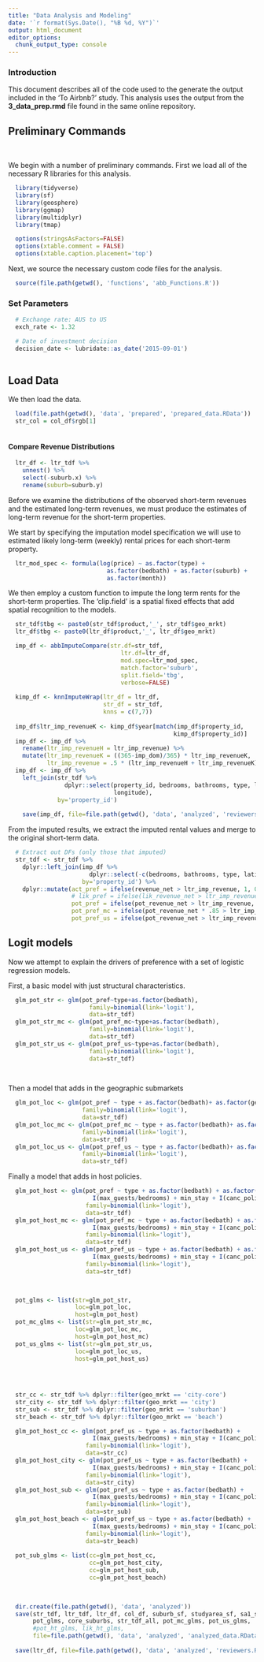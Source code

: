 ```yaml
---
title: "Data Analysis and Modeling"
date: '`r format(Sys.Date(), "%B %d, %Y")`'
output: html_document
editor_options: 
  chunk_output_type: console
---
```


### Introduction

This document describes all of the code used to the generate the output included in the 'To Airbnb?' study. This analysis uses the output from the **3_data_prep.rmd** file found in the same online repository. 

## Preliminary Commands

&nbsp;

We begin with a number of preliminary commands.  First we load all of the necessary R libraries for this analysis. 

```r

  library(tidyverse)
  library(sf)
  library(geosphere)
  library(ggmap)
  library(multidplyr)
  library(tmap)

```

```r

  options(stringsAsFactors=FALSE)
  options(xtable.comment = FALSE)
  options(xtable.caption.placement='top')

```

Next, we source the necessary custom code files for the analysis.  

```r

  source(file.path(getwd(), 'functions', 'abb_Functions.R'))

```

### Set Parameters

```r
  
  # Exchange rate: AUS to US 
  exch_rate <- 1.32  

  # Date of investment decision
  decision_date <- lubridate::as_date('2015-09-01')
  
```

## Load Data

We then load the data.

```r

  load(file.path(getwd(), 'data', 'prepared', 'prepared_data.RData'))
  str_col = col_df$rgb[1]
  
```

#### Compare Revenue Distributions

```r

  ltr_df <- ltr_tdf %>% 
    unnest() %>%
    select(-suburb.x) %>%
    rename(suburb=suburb.y)

```

Before we examine the distributions of the observed short-term revenues and the estimated long-term revenues, we must produce the estimates of long-term revenue for the short-term properties.

We start by specifying the imputation model specification we will use to estimated likely long-term (weekly) rental prices for each short-term property.

```r

  ltr_mod_spec <- formula(log(price) ~ as.factor(type) +
                            as.factor(bedbath) + as.factor(suburb) +
                            as.factor(month))

```

We then employ a custom function to impute the long term rents for the short-term properties.  The 'clip.field' is a spatial fixed effects that add spatial recognition to the models.

```r

  str_tdf$tbg <- paste0(str_tdf$product,'_', str_tdf$geo_mrkt)
  ltr_df$tbg <- paste0(ltr_df$product,'_', ltr_df$geo_mrkt)

  imp_df <- abbImputeCompare(str.df=str_tdf, 
                                ltr.df=ltr_df, 
                                mod.spec=ltr_mod_spec, 
                                match.factor='suburb',
                                split.field='tbg', 
                                verbose=FALSE) 
  
  kimp_df <- knnImputeWrap(ltr_df = ltr_df, 
                           str_df = str_tdf,
                           knns = c(7,7))
  
  imp_df$ltr_imp_revenueK <- kimp_df$year[match(imp_df$property_id,
                                               kimp_df$property_id)]
  imp_df <- imp_df %>%
    rename(ltr_imp_revenueH = ltr_imp_revenue) %>%
    mutate(ltr_imp_revenueK = ((365-imp_dom)/365) * ltr_imp_revenueK,
           ltr_imp_revenue = .5 * (ltr_imp_revenueH + ltr_imp_revenueK))
  imp_df <- imp_df %>%
    left_join(str_tdf %>%
                dplyr::select(property_id, bedrooms, bathrooms, type, latitude,
                              longitude),
              by='property_id')
  
    save(imp_df, file=file.path(getwd(), 'data', 'analyzed', 'reviewers.RData'))

```

From the imputed results, we extract the imputed rental values and merge to the original short-term data.

```r

  # Extract out DFs (only those that imputed)
  str_tdf <- str_tdf %>%
    dplyr::left_join(imp_df %>%
                       dplyr::select(-c(bedrooms, bathrooms, type, latitude, longitude)),
                     by='property_id') %>%
    dplyr::mutate(act_pref = ifelse(revenue_net > ltr_imp_revenue, 1, 0),
                  # lik_pref = ifelse(lik_revenue_net > ltr_imp_revenue, 1, 0),
                  pot_pref = ifelse(pot_revenue_net > ltr_imp_revenue, 1, 0),
                  pot_pref_mc = ifelse(pot_revenue_net * .85 > ltr_imp_revenue, 1, 0),
                  pot_pref_us = ifelse(pot_revenue_net > ltr_imp_revenue * .85, 1, 0))

```


## Logit models

Now we attempt to explain the drivers of preference with a set of logistic regression models.  

First, a basic model with just structural characteristics.



```r

  glm_pot_str <- glm(pot_pref~type+as.factor(bedbath),
                       family=binomial(link='logit'),
                       data=str_tdf)
  glm_pot_str_mc <- glm(pot_pref_mc~type+as.factor(bedbath),
                       family=binomial(link='logit'),
                       data=str_tdf)
  glm_pot_str_us <- glm(pot_pref_us~type+as.factor(bedbath),
                       family=binomial(link='logit'),
                       data=str_tdf)
  
  


```

Then a model that adds in the geographic submarkets

```r

  glm_pot_loc <- glm(pot_pref ~ type + as.factor(bedbath)+ as.factor(geo_mrkt),
                     family=binomial(link='logit'),
                     data=str_tdf)
  glm_pot_loc_mc <- glm(pot_pref_mc ~ type + as.factor(bedbath)+ as.factor(geo_mrkt),
                     family=binomial(link='logit'),
                     data=str_tdf)
  glm_pot_loc_us <- glm(pot_pref_us ~ type + as.factor(bedbath)+ as.factor(geo_mrkt),
                     family=binomial(link='logit'),
                     data=str_tdf)
```

Finally a model that adds in host policies. 

```r


  glm_pot_host <- glm(pot_pref ~ type + as.factor(bedbath) + as.factor(geo_mrkt) +
                        I(max_guests/bedrooms) + min_stay + I(canc_policy == 'Flexible'),
                      family=binomial(link='logit'),
                      data=str_tdf)
  glm_pot_host_mc <- glm(pot_pref_mc ~ type + as.factor(bedbath) + as.factor(geo_mrkt) +
                        I(max_guests/bedrooms) + min_stay + I(canc_policy == 'Flexible'),
                      family=binomial(link='logit'),
                      data=str_tdf)
  glm_pot_host_us <- glm(pot_pref_us ~ type + as.factor(bedbath) + as.factor(geo_mrkt) +
                        I(max_guests/bedrooms) + min_stay + I(canc_policy == 'Flexible'),
                      family=binomial(link='logit'),
                      data=str_tdf)
  


  pot_glms <- list(str=glm_pot_str,
                   loc=glm_pot_loc,
                   host=glm_pot_host)
  pot_mc_glms <- list(str=glm_pot_str_mc,
                   loc=glm_pot_loc_mc,
                   host=glm_pot_host_mc)
  pot_us_glms <- list(str=glm_pot_str_us,
                   loc=glm_pot_loc_us,
                   host=glm_pot_host_us)
  
  
  
```

```r
  str_cc <- str_tdf %>% dplyr::filter(geo_mrkt == 'city-core')
  str_city <- str_tdf %>% dplyr::filter(geo_mrkt == 'city')
  str_sub <- str_tdf %>% dplyr::filter(geo_mrkt == 'suburban')
  str_beach <- str_tdf %>% dplyr::filter(geo_mrkt == 'beach')

  glm_pot_host_cc <- glm(pot_pref_us ~ type + as.factor(bedbath) +
                        I(max_guests/bedrooms) + min_stay + I(canc_policy == 'Flexible'),
                      family=binomial(link='logit'),
                      data=str_cc)
  glm_pot_host_city <- glm(pot_pref_us ~ type + as.factor(bedbath) +
                        I(max_guests/bedrooms) + min_stay + I(canc_policy == 'Flexible'),
                      family=binomial(link='logit'),
                      data=str_city)
  glm_pot_host_sub <- glm(pot_pref_us ~ type + as.factor(bedbath) +
                        I(max_guests/bedrooms) + min_stay + I(canc_policy == 'Flexible'),
                      family=binomial(link='logit'),
                      data=str_sub)
  glm_pot_host_beach <- glm(pot_pref_us ~ type + as.factor(bedbath) +
                        I(max_guests/bedrooms) + min_stay + I(canc_policy == 'Flexible'),
                      family=binomial(link='logit'),
                      data=str_beach)
  
  pot_sub_glms <- list(cc=glm_pot_host_cc,
                       cc=glm_pot_host_city,
                       cc=glm_pot_host_sub,
                       cc=glm_pot_host_beach)  
  
  

```


<!-- ### Host types -->

<!-- Finally, we test to see if grouping by hosts types has any impact.   -->

<!-- First we must divide hosts up.  We start by looking at block rate.   -->

<!-- ```{r message=FALSE, warning=FALSE, comment=FALSE, cache=TRUE, echo=TRUE} -->

<!--   ggplot(str_tdf, aes(x=block_rate)) +  -->
<!--     geom_density(fill=str_col, color=str_col) + -->
<!--     ylab('Frequency\n') +  -->
<!--     xlab('\n% of Time Property is Blocked') + -->
<!--     scale_x_continuous(breaks=seq(0,1,.2), -->
<!--                        labels=c('0%', '20%', '40%', '60%', '80%', '100%')) + -->
<!--       ggtitle('Host Block Rate Frequency\n') + -->
<!--       theme(plot.title = element_text(hjust = 0.5)) + -->
<!--       theme(axis.text.y=element_blank(), -->
<!--           axis.ticks.y=element_blank()) -->

<!-- ``` -->

<!-- We then add the number of blocked periods -->

<!-- ```{r message=FALSE, warning=FALSE, comment=FALSE, cache=TRUE, echo=TRUE} -->

<!--   ggplot(str_tdf, aes(x=block_rate, y=nbr_block * (366/total_days))) +  -->
<!--     geom_point(fill=str_col, color=str_col, size=.2) + -->
<!--     ylab('Nbr of Blocked Periods\n') +  -->
<!--     xlab('\n% of Time Property is Blocked') + -->
<!--     scale_x_continuous(breaks=seq(0, 1, .2), -->
<!--                        labels=c('0%', '20%', '40%', '60%', '80%', '100%')) + -->
<!--     ggtitle('Block Rate vs. Nbr. of Blocked Periods\n') + -->
<!--     theme(plot.title = element_text(hjust = 0.5))  -->

<!-- ``` -->

<!-- No real pattern emerges, so we divide manually.  -->

<!-- ```{r message=FALSE, warning=FALSE, comment=FALSE, cache=TRUE, echo=TRUE} -->

<!--   str_tdf$blockpertime <- round(str_tdf$nbr_block * (366 / str_tdf$total_days), 1) -->

<!--   str_tdf$host_type <- 'Unknown' -->
<!--   str_tdf$host_type[str_tdf$blockpertime > 12] <- 'Multi-Platform User' -->
<!--   str_tdf$host_type[str_tdf$block_rate <= .25] <- 'Profit Seeker' -->
<!--   str_tdf$host_type[str_tdf$block_rate >= .75] <- 'Opportunistic Sharer' -->
<!--   str_tdf$host_type <- factor(str_tdf$host_type, -->
<!--                               levels=c('Profit Seeker', 'Opportunistic Sharer',  -->
<!--                                         'Multi-Platform User', 'Unknown')) -->

<!--  ggplot(str_tdf,  -->
<!--        aes(x=block_rate, y=blockpertime, color=host_type)) +  -->
<!--   geom_point(alpha=.5, size=.8, shape=16) + -->
<!--   ylab('Number of Blocked Periods\n') +  -->
<!--   xlab('\n% of Time Property is Blocked') + -->
<!--       ggtitle('Block Rate vs. Nbr. of Blocked Periods\n') + -->

<!--     scale_x_continuous(breaks=seq(0, 1, .2), -->
<!--                      labels=c('0%', '20%', '40%', '60%', '80%', '100%')) + -->
<!--     scale_color_manual(values=c(col_df$rgb[2], col_df$rgb[4], col_df$rgb[7],  -->
<!--                                 col_df$rgb[9])) +  -->
<!--     theme(legend.position='bottom', -->
<!--            legend.title = element_blank(), -->
<!--          plot.title = element_text(hjust = 0.5))+ -->
<!--      guides(colour = guide_legend(override.aes = list(size=3, -->
<!--                                                      alpha=1))) -->

<!-- ``` -->

<!-- And re-run the logistic regression models.  -->

<!-- ```{r message=FALSE, warning=FALSE, comment=FALSE, cache=TRUE, echo=TRUE} -->

<!--   ht_. <- split(str_tdf, str_tdf$host_type) -->

<!--   lik_spec <- as.formula(lik_pref ~ type + as.factor(bedbath) + as.factor(geo_mrkt) + -->
<!--                           guest_per_bed + min_stay + I(canc_policy == 'Flexible')) -->

<!--   pot_spec <- as.formula(pot_pref ~ type + as.factor(bedbath) + as.factor(geo_mrkt) + -->
<!--                           guest_per_bed + min_stay + I(canc_policy == 'Flexible')) -->

<!--   lik_ht_glms <- purrr::map(ht_., -->
<!--                          .f=glm, -->
<!--                          formula=lik_spec, -->
<!--                          family=binomial(link='logit')) -->

<!--   pot_ht_glms <- purrr::map(ht_., -->
<!--                          .f=glm, -->
<!--                          formula=pot_spec, -->
<!--                          family=binomial(link='logit')) -->

<!-- ``` -->


```r

  dir.create(file.path(getwd(), 'data', 'analyzed'))
  save(str_tdf, ltr_tdf, ltr_df, col_df, suburb_sf, studyarea_sf, sa1_sf, str_sf, ltr_sf,
       pot_glms, core_suburbs, str_tdf_all, pot_mc_glms, pot_us_glms,
       #pot_ht_glms, lik_ht_glms,
       file=file.path(getwd(), 'data', 'analyzed', 'analyzed_data.RData'))
  
  save(ltr_df, file=file.path(getwd(), 'data', 'analyzed', 'reviewers.RData'))

```
